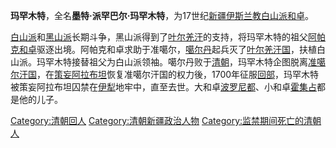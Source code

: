 '''玛罕木特'''，全名'''墨特·派罕巴尔·玛罕木特'''，为17世纪[[新疆|新疆]][[伊斯兰教|伊斯兰教]][[白山派|白山派]][[和卓|和卓]]。

[[白山派|白山派]]和[[黑山派|黑山派]]长期斗争，黑山派得到了[[葉爾羌汗國|叶尔羌汗]]的支持，将玛罕木特的祖父[[阿帕克和卓|阿帕克和卓]]驱逐出境。阿帕克和卓求助于准噶尔，[[噶尔丹|噶尔丹]]起兵灭了[[叶尔羌汗国|叶尔羌汗国]]，扶植白山派。玛罕木特接替祖父为白山派领袖。噶尔丹败于[[清朝|清朝]]，玛罕木特企图脱离[[准噶尔汗国|准噶尔汗国]]，在[[策妄阿拉布坦|策妄阿拉布坦]]恢复准噶尔汗国的权力後，1700年征服[[回部|回部]]，玛罕木特被策妄阿拉布坦囚禁在[[伊犁|伊犁]]地牢中，直至去世。大和卓[[波罗尼都|波罗尼都]]、小和卓[[霍集占|霍集占]]都是他的儿子。

[[Category:清朝回人|Category:清朝回人]]
[[Category:清朝新疆政治人物|Category:清朝新疆政治人物]]
[[Category:监禁期间死亡的清朝人|Category:监禁期间死亡的清朝人]]